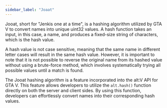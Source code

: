 ```yaml
---
sidebar_label: "Joaat"
---
```



Jooat, short for "Jenkis one at a time", is a hashing algorithm utilized by GTA V to convert names into unique uint32 values.
A hash function takes an input, in this case, a name, and produces a fixed-size string of characters, which is the hash value.

A hash value is not case sensitive, meaning that the same name in different letter cases will result in the same hash value.
However, it is important to note that it is not possible to reverse the original name from its hashed value without using a brute-force method, which involves systematically trying all possible values until a match is found.

The Jooat hashing algorithm is a feature incorporated into the alt:V API for GTA V.
This feature allows developers to utilize the `alt.hash()` function directly on both the server and client sides.
By using this function, developers can effortlessly convert names into their corresponding hash values.
<Joaat></Joaat>